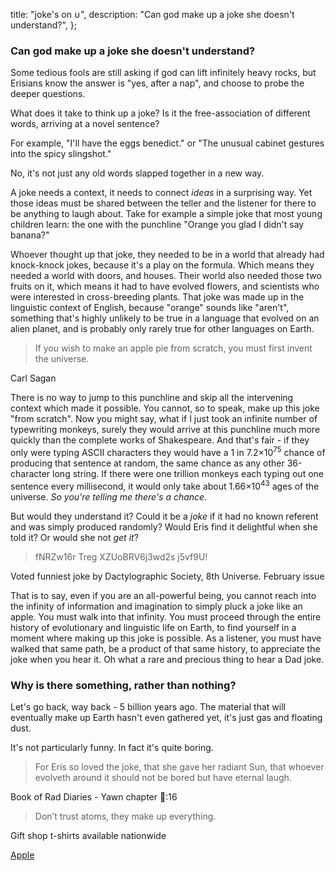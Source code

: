   title: "joke's on ∪",
  description: "Can god make up a joke she doesn't understand?",
};

### Can god make up a joke she doesn't understand?

Some tedious fools are still asking if god can lift infinitely heavy rocks, but Erisians know the answer is "yes, after a nap", and choose to probe the deeper questions.

What does it take to think up a joke? Is it the free-association of different words, arriving at a novel sentence?

For example, "I'll have the eggs benedict." or "The unusual cabinet gestures into the spicy slingshot."

No, it's not just any old words slapped together in a new way.

A joke needs a context, it needs to connect _ideas_ in a surprising way. Yet those ideas must be shared between the teller and the listener for there to be anything to laugh about. Take for example a simple joke that most young children learn: the one with the punchline "Orange you glad I didn't say banana?"

Whoever thought up that joke, they needed to be in a world that already had knock-knock jokes, because it's a play on the formula. Which means they needed a world with doors, and houses. Their world also needed those two fruits on it, which means it had to have evolved flowers, and scientists who were interested in cross-breeding plants. That joke was made up in the linguistic context of English, because "orange" sounds like "aren't", something that's highly unlikely to be true in a language that evolved on an alien planet, and is probably only rarely true for other languages on Earth.

> If you wish to make an apple pie from scratch, you must first invent the universe.

<attr>Carl Sagan</attr>

There is no way to jump to this punchline and skip all the intervening context which made it possible. You cannot, so to speak, make up this joke "from scratch". Now you might say, what if I just took an infinite number of typewriting monkeys, surely they would arrive at this punchline much more quickly than the complete works of Shakespeare. And that's fair - if they only were typing ASCII characters they would have a 1 in 7.2×10<sup>75</sup> chance of producing that sentence at random, the same chance as any other 36-character long string. If there were one trillion monkeys each typing out one sentence every millisecond, it would only take about 1.66×10<sup>43</sup> ages of the universe. _So you're telling me there's a chance._

But would they understand it? Could it be a _joke_ if it had no known referent and was simply produced randomly? Would Eris find it delightful when she told it? Or would she not _get it_?

> fNRZw16r Treg XZUoBRV6j3wd2s j5vf9U!

<attr>
  Voted funniest joke by Dactylographic Society, 8th Universe. February issue
</attr>

That is to say, even if you are an all-powerful being, you cannot reach into the infinity of information and imagination to simply pluck a joke like an apple. You must walk into that infinity. You must proceed through the entire history of evolutionary and linguistic life on Earth, to find yourself in a moment where making up this joke is possible. As a listener, you must have walked that same path, be a product of that same history, to appreciate the joke when you hear it. Oh what a rare and precious thing to hear a Dad joke.

### Why is there something, rather than nothing?

Let's go back, way back - 5 billion years ago. The material that will eventually make up Earth hasn't even gathered yet, it's just gas and floating dust.

It's not particularly funny. In fact it's quite boring.

> For Eris so loved the joke, that she gave her radiant Sun, that whoever evolveth around it should not be bored but have eternal laugh.

<attr>Book of Rad Diaries - Yawn chapter 🌳:16</attr>

> Don’t trust atoms, they make up everything.

<attr>Gift shop t-shirts available nationwide</attr>

<a className="next" href="/read/apple">
  Apple
</a>

